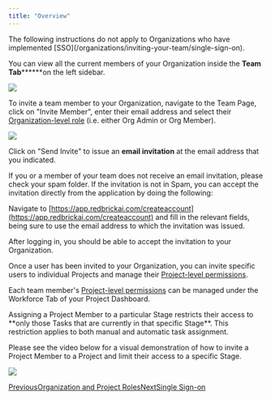 ```yaml
---
title: "Overview"
---
```


<Info>
  The following instructions do not apply to Organizations who have implemented [SSO](/organizations/inviting-your-team/single-sign-on).
</Info>

You can view all the current members of your Organization inside the **Team Tab********&#x6F;n the left sidebar.

![](/images/organizations/files%2Fv0%2Fb%2Fgitbook-x-prod.appspot.com%2Fo%2Fspaces%252F-MKt1BePyOQuVTnMGssE%252Fuploads%252FY2qQZTQ3XFVbjQWnBee1%252FScreenshot%25202023-08-04%2520at%25202.43.09%2520PM.png)

To invite a team member to your Organization, navigate to the Team Page, click on "Invite Member", enter their email address and select their [Organization-level role](/organizations/what-is-an-organization#organization-level-roles) (i.e. either Org Admin or Org Member).

![](/images/organizations/files%2Fv0%2Fb%2Fgitbook-x-prod.appspot.com%2Fo%2Fspaces%252F-MKt1BePyOQuVTnMGssE%252Fuploads%252FZmV1HXQmqrr7v4gPLn0P%252FScreenshot%25202023-08-03%2520at%25205.33.31%2520PM.png)

Click on "Send Invite" to issue an **email invitation** at the email address that you indicated.

<Warning>
  If you or a member of your team does not receive an email invitation, please check your spam folder. If the invitation is not in Spam, you can accept the invitation directly from the application by doing the following:

  Navigate to [https://app.redbrickai.com/createaccount](https://app.redbrickai.com/createaccount) and fill in the relevant fields, being sure to use the email address to which the invitation was issued.

  After logging in, you should be able to accept the invitation to your Organization.
</Warning>

Once a user has been invited to your Organization, you can invite specific users to individual Projects and manage their [Project-level permissions](/organizations/what-is-an-organization#project-level-roles).

Each team member's [Project-level permissions](/organizations/what-is-an-organization#project-level-roles) can be managed under the Workforce Tab of your Project Dashboard.

<Check>
  Assigning a Project Member to a particular Stage restricts their access to **only those Tasks that are currently in that specific Stage**. This restriction applies to both manual and automatic task assignment.
</Check>

Please see the video below for a visual demonstration of how to invite a Project Member to a Project and limit their access to a specific Stage.

![](/images/organizations/files%2Fv0%2Fb%2Fgitbook-x-prod.appspot.com%2Fo%2Fspaces%252F-MKt1BePyOQuVTnMGssE%252Fuploads%252FII1y195y2W8ZR4GENNSx%252Finvite-project-member-v2.gif)

[PreviousOrganization and Project Roles](/organizations/what-is-an-organization)[NextSingle Sign-on](/organizations/inviting-your-team/single-sign-on)
